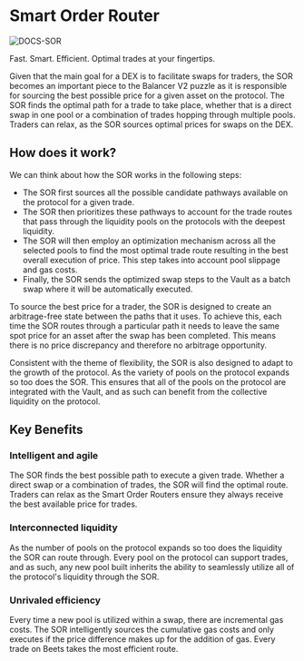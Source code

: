 # Smart Order Router
![DOCS-SOR](https://user-images.githubusercontent.com/109503546/218389257-ca286e1d-f2ea-4454-a1c0-7ce9020ef09e.png)


Fast. Smart. Efficient. Optimal trades at your fingertips.

Given that the main goal for a DEX is to facilitate swaps for traders, the SOR becomes an important piece to the Balancer V2 puzzle as it is responsible for sourcing the best possible price for a given asset on the protocol. The SOR finds the optimal path for a trade to take place, whether that is a direct swap in one pool or a combination of trades hopping through multiple pools. Traders can relax, as the SOR sources optimal prices for swaps on the DEX.

## How does it work?

We can think about how the SOR works in the following steps:

* The SOR first sources all the possible candidate pathways available on the protocol for a given trade.
* The SOR then prioritizes these pathways to account for the trade routes that pass through the liquidity pools on the protocols with the deepest liquidity.
* The SOR will then employ an optimization mechanism across all the selected pools to find the most optimal trade route resulting in the best overall execution of price. This step takes into account pool slippage and gas costs.
* Finally, the SOR sends the optimized swap steps to the Vault as a batch swap where it will be automatically executed.

To source the best price for a trader, the SOR is designed to create an arbitrage-free state between the paths that it uses. To achieve this, each time the SOR routes through a particular path it needs to leave the same spot price for an asset after the swap has been completed. This means there is no price discrepancy and therefore no arbitrage opportunity.  

Consistent with the theme of flexibility, the SOR is also designed to adapt to the growth of the protocol. As the variety of pools on the protocol expands so too does the SOR. This ensures that all of the pools on the protocol are integrated with the Vault, and as such can benefit from the collective liquidity on the protocol. 

## Key Benefits

### Intelligent and agile
The SOR finds the best possible path to execute a given trade. Whether a direct swap or a combination of trades, the SOR will find the optimal route. Traders can relax as the Smart Order Routers ensure they always receive the best available price for trades.

### Interconnected liquidity
As the number of pools on the protocol expands so too does the liquidity the SOR can route through. Every pool on the protocol can support trades, and as such, any new pool built inherits the ability to seamlessly utilize all of the protocol's liquidity through the SOR.

### Unrivaled efficiency 
Every time a new pool is utilized within a swap, there are incremental gas costs. The SOR intelligently sources the cumulative gas costs and only executes if the price difference makes up for the addition of gas. Every trade on Beets takes the most efficient route. 
